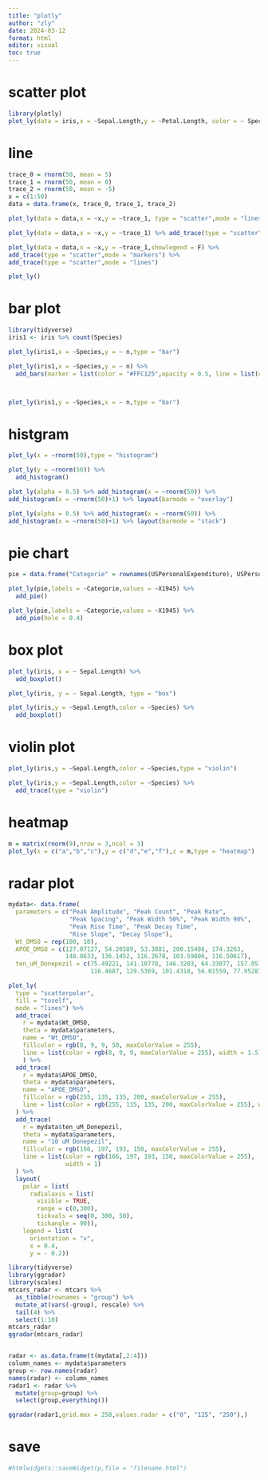 ---
title: "plotly"
author: "zly"
date: 2024-03-12
format: html
editor: visual
toc: true
---

# scatter plot

```{r,message=FALSE}
library(plotly)
plot_ly(data = iris,x = ~Sepal.Length,y = ~Petal.Length, color = ~ Species,symbol = ~ Species,type = "scatter",mode = "markers")
```

# line

```{r}
trace_0 = rnorm(50, mean = 5)
trace_1 = rnorm(50, mean = 0)
trace_2 = rnorm(50, mean = -5)
x = c(1:50)
data = data.frame(x, trace_0, trace_1, trace_2)

plot_ly(data = data,x = ~x,y = ~trace_1, type = "scatter",mode = "lines")

plot_ly(data = data,x = ~x,y = ~trace_1) %>% add_trace(type = "scatter",mode = "lines+markers")

plot_ly(data = data,x = ~x,y = ~trace_1,showlegend = F) %>%
add_trace(type = "scatter",mode = "markers") %>% 
add_trace(type = "scatter",mode = "lines")
```

```{r}
plot_ly()
```

# bar plot

```{r,message=FALSE}
library(tidyverse)
iris1 <- iris %>% count(Species)

plot_ly(iris1,x = ~Species,y = ~ n,type = "bar")

plot_ly(iris1,x = ~Species,y = ~ n) %>% 
  add_bars(marker = list(color = "#FFC125",opacity = 0.5, line = list(color = "#228B22",width = 2)))



plot_ly(iris1,y = ~Species,x = ~ n,type = "bar")
```

# histgram

```{r}
plot_ly(x = ~rnorm(50),type = "histogram")
```

```{r}
plot_ly(y = ~rnorm(50)) %>% 
  add_histogram()
```

```{r}
plot_ly(alpha = 0.5) %>% add_histogram(x = ~rnorm(50)) %>%
add_histogram(x = ~rnorm(50)+1) %>% layout(barmode = "overlay")
```

```{r}
plot_ly(alpha = 0.5) %>% add_histogram(x = ~rnorm(50)) %>%
add_histogram(x = ~rnorm(50)+1) %>% layout(barmode = "stack")
```

# pie chart

```{r}
pie = data.frame("Categorie" = rownames(USPersonalExpenditure), USPersonalExpenditure)

plot_ly(pie,labels = ~Categorie,values = ~X1945) %>% 
  add_pie()

plot_ly(pie,labels = ~Categorie,values = ~X1945) %>% 
  add_pie(hole = 0.4)
```

# box plot

```{r}
plot_ly(iris, x = ~ Sepal.Length) %>% 
  add_boxplot()

plot_ly(iris, y = ~ Sepal.Length, type = "box") 
```

```{r}
plot_ly(iris,y = ~Sepal.Length,color = ~Species) %>% 
  add_boxplot()
```

# violin plot

```{r}
plot_ly(iris,y = ~Sepal.Length,color = ~Species,type = "violin") 

plot_ly(iris,y = ~Sepal.Length,color = ~Species) %>% 
  add_trace(type = "violin")
```

# heatmap

```{r}
m = matrix(rnorm(9),nrow = 3,ncol = 3)
plot_ly(x = c("a","b","c"),y = c("d","e","f"),z = m,type = "heatmap")
```

# radar plot

```{r}
mydata<- data.frame(
  parameters = c("Peak Amplitude", "Peak Count", "Peak Rate",
                 "Peak Spacing", "Peak Width 50%", "Peak Width 90%",
                 "Peak Rise Time", "Peak Decay Time",
                 "Rise Slope", "Decay Slope"),
  Wt_DMSO = rep(100, 10),
  APOE_DMSO = c(127.07127, 54.20589, 53.3881, 200.15486, 174.3263,
                148.8633, 136.1452, 116.2678, 103.59806, 116.50617),
  ten_uM_Donepezil = c(75.49221, 141.10778, 146.3203, 64.33077, 157.0577,
                       116.4687, 129.5369, 101.4318, 56.01559, 77.95287))

plot_ly(
  type = "scatterpolar",
  fill = "toself",
  mode = "lines") %>% 
  add_trace(
    r = mydata$Wt_DMSO,
    theta = mydata$parameters,
    name = "Wt_DMSO",
    fillcolor = rgb(8, 9, 9, 50, maxColorValue = 255),
    line = list(color = rgb(8, 9, 9, maxColorValue = 255), width = 1.5)
    ) %>%
  add_trace(
    r = mydata$APOE_DMSO,
    theta = mydata$parameters,
    name = "APOE_DMSO",
    fillcolor = rgb(255, 135, 135, 200, maxColorValue = 255),
    line = list(color = rgb(255, 135, 135, 200, maxColorValue = 255), width = 1)
  ) %>%
  add_trace(
    r = mydata$ten_uM_Donepezil,
    theta = mydata$parameters,
    name = "10 uM Donepezil",
    fillcolor = rgb(166, 197, 193, 150, maxColorValue = 255),
    line = list(color = rgb(166, 197, 193, 150, maxColorValue = 255),
                width = 1)
  ) %>%
  layout(
    polar = list(
      radialaxis = list(
        visible = TRUE,
        range = c(0,300),
        tickvals = seq(0, 300, 50),
        tickangle = 90)),
    legend = list(
      orientation = "v",
      x = 0.4,
      y = - 0.2))

library(tidyverse)
library(ggradar)
library(scales)
mtcars_radar <- mtcars %>%
  as_tibble(rownames = "group") %>%
  mutate_at(vars(-group), rescale) %>%
  tail(4) %>%
  select(1:10)
mtcars_radar
ggradar(mtcars_radar)


radar <- as.data.frame(t(mydata[,2:4]))
column_names <- mydata$parameters
group <- row.names(radar)
names(radar) <- column_names
radar1 <- radar %>% 
  mutate(group=group) %>% 
  select(group,everything())

ggradar(radar1,grid.max = 250,values.radar = c("0", "125", "250"),)
```

# save

```{r}
#htmlwidgets::saveWidget(p,file = "filename.html")
```
